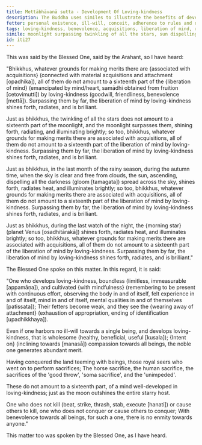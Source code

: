 ```yaml
---
title: Mettābhāvanā sutta - Development Of Loving-kindness
description: The Buddha uses similes to illustrate the benefits of developing loving-kindess. The liberation of mind by loving-kindness surpasses all other forms of merit-making associated with acquisitions by far.
fetter: personal existence, ill-will, conceit, adherence to rules and observances, doubt, ignorance
tags: loving-kindness, benevolence, acquisitions, liberation of mind, release of mind, merit, boundless, mindfulness, radiance, fetters, attachment, clinging, iti, iti1-27
simile: moonlight surpassing twinkling of all the stars, sun dispelling all the darkness spread across the sky, morning star shining brightly in the last watch of the night
id: iti27
---
```


This was said by the Blessed One, said by the Arahant, so I have heard:

"Bhikkhus, whatever grounds for making merits there are \{associated with acquisitions} (connected with material acquisitions and attachment [opadhika]), all of them do not amount to a sixteenth part of the \{liberation of mind} (emancipated by mind/heart, samādhi obtained from fruition [cetovimutti]) by loving-kindness (goodwill, friendliness, benevolence [mettā]). Surpassing them by far, the liberation of mind by loving-kindness shines forth, radiates, and is brilliant.

Just as bhikkhus, the twinkling of all the stars does not amount to a sixteenth part of the moonlight, and the moonlight surpasses them, shining forth, radiating, and illuminating brightly; so too, bhikkhus, whatever grounds for making merits there are associated with acquisitions, all of them do not amount to a sixteenth part of the liberation of mind by loving-kindness. Surpassing them by far, the liberation of mind by loving-kindness shines forth, radiates, and is brilliant.

Just as bhikkhus, in the last month of the rainy season, during the autumn time, when the sky is clear and free from clouds, the sun, ascending, dispelling all the darkness (gloom [tamagata]) spread across the sky, shines forth, radiates heat, and illuminates brightly; so too, bhikkhus, whatever grounds for making merits there are associated with acquisitions, all of them do not amount to a sixteenth part of the liberation of mind by loving-kindness. Surpassing them by far, the liberation of mind by loving-kindness shines forth, radiates, and is brilliant.

Just as bhikkhus, during the last watch of the night, the \{morning star} (planet Venus [osadhitārakā]) shines forth, radiates heat, and illuminates brightly; so too, bhikkhus, whatever grounds for making merits there are associated with acquisitions, all of them do not amount to a sixteenth part of the liberation of mind by loving-kindness. Surpassing them by far, the liberation of mind by loving-kindness shines forth, radiates, and is brilliant."

The Blessed One spoke on this matter. In this regard, it is said:

"One who develops loving-kindness,
boundless (limitless, immeasurable [appamāṇa]), and cultivated \{with mindfulness} (remembering to be present with continuous effort, observing the body in and of itself, felt experience in and of itself, mind in and of itself, mental qualities in and of themselves [patissata]);
Their fetters become weak,
and they see the \{wearing away of attachment} (exhaustion of appropriation, ending of identification [upadhikkhaya]).

Even if one harbors no ill-will towards a single being,
and develops loving-kindness, that is wholesome (healthy, beneficial, useful [kusala]);
\{Intent on} (inclining towards [manasā]) compassion towards all beings,
the noble one generates abundant merit.

Having conquered the land teeming with beings,
those royal seers who went on to perform sacrifices;
The horse sacrifice, the human sacrifice,
the sacrifices of the 'good throw', 'soma sacrifice', and the 'unimpeded'.

These do not amount to a sixteenth part,
of a mind well-developed in loving-kindness;
just as the moon outshines the entire starry host.

One who does not kill (beat, strike, thrash, stab, execute [hanati]) or cause others to kill,
one who does not conquer or cause others to conquer;
With benevolence towards all beings,
for such a one, there is no enmity towards anyone."

This matter too was spoken by the Blessed One, as I have heard.